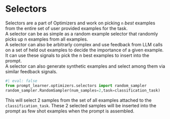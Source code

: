 # Selectors
Selectors are a part of Optimizers and work on picking `n` *best* examples from the entire set of user provided examples for the task. \
A selector can be as simple as a random example selector that randomly picks up n examples from all examples. \
A selector can also be arbitrarly complex and use feedback from LLM calls on a set of held out examples to decide the importance of a given example. It can use these signals to pick the n best examples to insert into the prompt. \
A selector can also generate synthetic examples and select among them via similar feedback signals. \

```python
#| eval: false
from prompt_learner.optimizers.selectors import random_sampler
random_sampler.RandomSampler(num_samples=2,task=classification_task)
```
This will select 2 samples from the set of all examples attached to the `classification_task`. These 2 selected samples will be inserted into the prompt as few shot examples when the prompt is assembled.